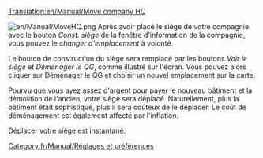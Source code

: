 [[Translation:en/Manual/Move company HQ]]


[[File:en/Manual/MoveHQ.png|right]]
Après avoir placé le siège de votre compagnie avec le bouton ''Const. siège'' de la fenêtre d'information de la compagnie, vous pouvez le ''changer d'emplacement'' à volonté.

Le bouton de construction du siège sera remplacé par les boutons ''Voir le siège'' et ''Déménager le QG'', comme illustré sur l'écran. Vous pouvez alors cliquer sur Déménager le QG et choisir un nouvel emplacement sur la carte.

Pourvu que vous ayez assez d'argent pour payer le nouveau bâtiment et la démolition de l'ancien, votre siège sera déplacé. Naturellement, plus la bâtiment était sophistiqué, plus il sera coûteux de le déplacer. Le coût de déménagement est également affecté par l'inflation.

Déplacer votre siège est instantané.

[[Category:fr/Manual/Réglages et préférences]]